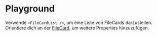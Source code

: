 # Playground

Verwende `<FileCardList />`, um eine Liste von FileCards darzustellen.
Orientiere dich an der [FileCard](/03-components/upload/file-card/overview), um
weitere Properties hinzuzufügen.

<LiveCodeEditor />
